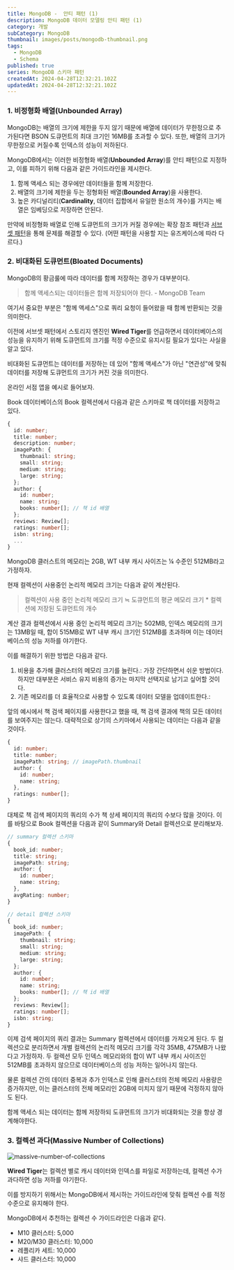 ```yaml
---
title: MongoDB -  안티 패턴 (1)
description: MongoDB 데이터 모델링 안티 패턴 (1)
category: 개발
subCategory: MongoDB
thumbnail: images/posts/mongodb-thumbnail.png
tags:
  - MongoDB
  - Schema
published: true
series: MongoDB 스키마 패턴
createdAt: 2024-04-28T12:32:21.102Z
updatedAt: 2024-04-28T12:32:21.102Z
---
```


### 1. 비정형화 배열(Unbounded Array)

MongoDB는 배열의 크기에 제한을 두지 않기 때문에 배열에 데이터가 무한정으로 추가된다면 BSON 도큐먼트의 최대 크기인 16MB를 초과할 수 있다. 또한, 배열의 크기가 무한정으로 커질수록 인덱스의 성능이 저하된다.

MongoDB에서는 이러한 비정형화 배열(<strong>Unbounded Array</strong>)를 안티 패턴으로 지정하고, 이를 피하기 위해 다음과 같은 가이드라인을 제시한다.

<ol type="1">
  <li>함께 액세스 되는 경우에만 데이터들을 함께 저장한다.</li>
  <li>
    배열의 크기에 제한을 두는 정형화된 배열(<strong>Bounded Array</strong>)을
    사용한다.
  </li>
  <li>
    높은 카디널리티(<strong>Cardinality</strong>, 데이터 집합에서 유일한 원소의
    개수)를 가지는 배열은 임베딩으로 저장하면 안된다.
  </li>
</ol>

만약에 비정형화 배열로 인해 도큐먼트의 크기가 커질 경우에는 확장 참조 패턴과 <a href="/posts/mongodb-subset">서브셋 패턴</a>을 통해 문제를 해결할 수 있다. (어떤 패턴을 사용할 지는 유즈케이스에 따라 다르다.)

### 2. 비대화된 도큐먼트(Bloated Documents)

MongoDB의 황금룰에 따라 데이터를 함께 저장하는 경우가 대부분이다.

> 함께 액세스되는 데이터들은 함께 저장되어야 한다. - MongoDB Team

여기서 중요한 부분은 "함께 액세스"으로 쿼리 요청이 들어왔을 때 함께 반환되는 것을 의미한다.

이전에 서브셋 패턴에서 스토리지 엔진인 <strong>Wired Tiger</strong>를 언급하면서 데이터베이스의 성능을 유지하기 위해 도큐먼트의 크기를 적정 수준으로 유지시킬 필요가 있다는 사실을 알고 있다.

비대화된 도큐먼트는 데이터를 저장하는 데 있어 "함께 액세스"가 아닌 "연관성"에 맞춰 데이터를 저장해 도큐먼트의 크기가 커진 것을 의미한다.

온라인 서점 앱을 예시로 들어보자.

Book 데이터베이스의 Book 컬렉션에서 다음과 같은 스키마로 책 데이터를 저장하고 있다.

```typescript
{
  id: number;
  title: number;
  description: number;
  imagePath: {
    thumbnail: string;
    small: string;
    medium: string;
    large: string;
  };
  author: {
    id: number;
    name: string;
    books: number[]; // 책 id 배열
  };
  reviews: Review[];
  ratings: number[];
  isbn: string;
  ...
}
```

MongoDB 클러스트의 메모리는 2GB, WT 내부 캐시 사이즈는 ¼ 수준인 512MB라고 가정하자.

현재 컬렉션이 사용중인 논리적 메모리 크기는 다음과 같이 계산된다.

> 컬렉션이 사용 중인 논리적 메모리 크기 ≒ 도큐먼트의 평균 메모리 크기 \* 컬렉션에 저장된 도큐먼트의 개수

계산 결과 컬렉션에서 사용 중인 논리적 메모리 크기는 502MB, 인덱스 메모리의 크기는 13MB일 때, 합이 515MB로 WT 내부 캐시 크기인 512MB를 초과하며 이는 데이터베이스의 성능 저하를 야기한다.

이를 해결하기 위한 방법은 다음과 같다.

<ol type="1">
  <li>
    비용을 추가해 클러스터의 메모리 크기를 늘린다.: 가장 간단하면서 쉬운
    방법이다. 하지만 대부분은 서비스 유지 비용의 증가는 마지막 선택지로 남기고
    싶어할 것이다.
  </li>
  <li>
    기존 메모리를 더 효율적으로 사용할 수 있도록 데이터 모델을 업데이트한다.:
  </li>
</ol>

앞의 예시에서 책 검색 페이지를 사용한다고 했을 때, 책 검색 결과에 책의 모든 데이터를 보여주지는 않는다. 대략적으로 상기의 스키마에서 사용되는 데이터는 다음과 같을 것이다.

```typescript
{
  id: number;
  title: number;
  imagePath: string; // imagePath.thumbnail
  author: {
    id: number;
    name: string;
  },
  ratings: number[];
}
```

대체로 책 검색 페이지의 쿼리의 수가 책 상세 페이지의 쿼리의 수보다 많을 것이다. 이를 바탕으로 Book 컬렉션을 다음과 같이 Summary와 Detail 컬렉션으로 분리해보자.

```typescript
// summary 컬렉션 스키마
{
  book_id: number;
  title: string;
  imagePath: string;
  author: {
    id: number;
    name: string;
  },
  avgRating: number;
}

// detail 컬렉션 스키마
{
  book_id: number;
  imagePath: {
    thumbnail: string;
    small: string;
    medium: string;
    large: string;
  };
  author: {
    id: number;
    name: string;
    books: number[]; // 책 id 배열
  };
  reviews: Review[];
  ratings: number[];
  isbn: string;
}
```

이제 검색 페이지의 쿼리 결과는 Summary 컬렉션에서 데이터를 가져오게 된다. 두 컬렉션으로 분리하면서 개별 컬렉션의 논리적 메모리 크기를 각각 35MB, 475MB가 나왔다고 가정하자. 두 컬렉션 모두 인덱스 메모리와의 합이 WT 내부 캐시 사이즈인 512MB를 초과하지 않으므로 데이터베이스의 성능 저하는 일어나지 않는다.

물론 컬렉션 간의 데이터 중복과 추가 인덱스로 인해 클러스터의 전체 메모리 사용량은 증가하지만, 이는 클러스터의 전체 메모리인 2GB에 미치지 않기 때문에 걱정하지 않아도 된다.

함께 액세스 되는 데이터는 함께 저장하되 도큐먼트의 크기가 비대화되는 것을 항상 경계해야한다.

### 3. 컬렉션 과다(Massive Number of Collections)

![massive-number-of-collections](/images/posts/mongodb-anti-patterns-1/massive-number-of-collections.png)

<strong>Wired Tiger</strong>는 컬렉션 별로 캐시 데이터와 인덱스를 파일로
저장하는데, 컬렉션 수가 과다하면 성능 저하를 야기한다.

이를 방지하기 위해서는 MongoDB에서 제시하는 가이드라인에 맞춰 컬렉션 수를 적정 수준으로 유지해야 한다.

MongoDB에서 추천하는 컬렉션 수 가이드라인은 다음과 같다.

<ul style={{ listStyleType: "disc" }}>
  <li>M10 클러스터: 5,000</li>
  <li>M20/M30 클러스터: 10,000</li>
  <li>레플리카 세트: 10,000</li>
  <li>샤드 클러스터: 10,000</li>
</ul>
